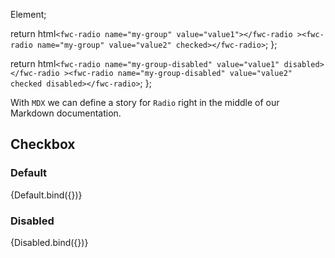 Element;

<Meta title="Basic/radio" />

  return html`<fwc-radio name="my-group" value="value1"></fwc-radio
    ><fwc-radio name="my-group" value="value2" checked></fwc-radio>`;
};

  return html`<fwc-radio name="my-group-disabled" value="value1" disabled></fwc-radio
    ><fwc-radio name="my-group-disabled" value="value2" checked disabled></fwc-radio>`;
};

With `MDX` we can define a story for `Radio` right in the middle of our
Markdown documentation.

## Checkbox

### Default

<Canvas>
  <Story name="default" args={{}}>
    {Default.bind({})}
  </Story>
</Canvas>

### Disabled

<Canvas>
  <Story name="disabled" args={{}}>
    {Disabled.bind({})}
  </Story>
</Canvas>
